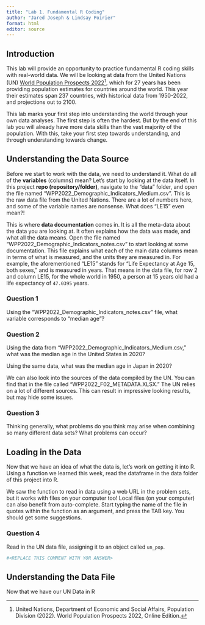 ```yaml
---
title: "Lab 1. Fundamental R Coding"
author: "Jared Joseph & Lindsay Poirier"
format: html
editor: source
---
```


## Introduction

This lab will provide an opportunity to practice fundamental R coding skills with real-world data. We will be looking at data from the United Nations (UN) [World Population Prospects 2022](https://population.un.org/wpp/)[^1], which for 27 years has been providing population estimates for countries around the world. This year their estimates span 237 countries, with historical data from 1950-2022, and projections out to 2100. 

[^1]: United Nations, Department of Economic and Social Affairs, Population Division (2022). World Population Prospects 2022, Online Edition. 

This lab marks your first step into understanding the world through your own data analyses. The first step is often the hardest. But by the end of this lab you will already have more data skills than the vast majority of the population. With this, take your first step towards understanding, and through understanding towards change.

## Understanding the Data Source

Before we start to work with the data, we need to understand it. What do all of the **variables** (columns) mean? Let's start by looking at the data itself. In this project **repo (repository/folder)**, navigate to the "data" folder, and open the file named "WPP2022_Demographic_Indicators_Medium.csv". This is the raw data file from the United Nations. There are a lot of numbers here, and some of the variable names are nonsense. What does "LE15" even mean?!

This is where **data documentation** comes in. It is all the meta-data about the data you are looking at. It often explains how the data was made, and what all the data means. Open the file named "WPP2022_Demographic_Indicators_notes.csv" to start looking at some documentation. This file explains what each of the main data columns mean in terms of what is measured, and the units they are measured in. For example, the aforementioned "LE15" stands for "Life Expectancy at Age 15, both sexes," and is measured in years. That means in the data file,  for row 2 and column LE15, for the whole world in 1950, a person at 15 years old had a life expectancy of `47.0395` years.

:::{.callout-note}
### Question 1

Using the "WPP2022_Demographic_Indicators_notes.csv" file, what variable corresponds to "median age"?

<REPLACE THIS TEXT WITH YOR ANSWER>
:::
 
:::{.callout-note}
### Question 2

Using the data from "WPP2022_Demographic_Indicators_Medium.csv," what was the median age in the United States in 2020?

<REPLACE THIS TEXT WITH YOR ANSWER> 

Using the same data, what was the median age in Japan in 2020?

<REPLACE THIS TEXT WITH YOR ANSWER> 

:::
 
We can also look into the sources of the data compiled by the UN. You can find that in the file called "WPP2022_F02_METADATA.XLSX." The UN relies on a lot of different sources. This can result in impressive looking results, but may hide some issues.

:::{.callout-note}
### Question 3

Thinking generally, what problems do you think may arise when combining so many different data sets? What problems can occur?

<REPLACE THIS TEXT WITH YOR ANSWER>

:::

## Loading in the Data

Now that we have an idea of what the data is, let's work on getting it into R. Using a function we learned this week, read the dataframe in the data folder of this project into R.

:::{.callout-tip}
We saw the function to read in data using a web URL in the problem sets, but it works with files on your computer too! Local files (on your computer) can also benefit from auto-complete. Start typing the name of the file in quotes within the function as an argument, and press the TAB key. You should get some suggestions.
:::

:::{.callout-note}
### Question 4

Read in the UN data file, assigning it to an object called `un_pop`.
:::

```r

#<REPLACE THIS COMMENT WITH YOR ANSWER>

```


## Understanding the Data File

Now that we have our UN Data in R

